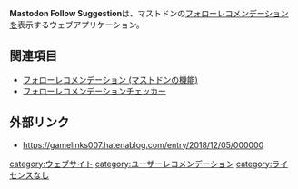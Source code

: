 {{Infobox software
| Name                = Mastodon Follow Suggestion
<!-- | Image               = [[ファイル:Amaroq.jpg|120px|Amaroq]] -->
| Developer           = [[SH|S.H.]]
| SourceCode          = https://github.com/S-H-GAMELINKS/MastodonFollowSuggestion
| Platform            = ウェブ
| ProgrammingLanguage = Ruby
| Launch              = 2018年12月
<!-- | Kifu                = [https://paypal.me/floofdog PayPal] -->
| License             = ソースコードが公開されているが、ライセンスが明記されていない
| Web                 = https://mastodon-follow-suggestion.herokuapp.com
<!-- | Download            = [https://itunes.apple.com/us/app/amaroq-for-mastodon/id1214116200 AppStore] -->
}}'''Mastodon Follow Suggestion'''は、マストドンの[[フォローレコメンデーション (マストドンの機能)|フォローレコメンデーション]]を表示するウェブアプリケーション。

==関連項目==
* [[フォローレコメンデーション (マストドンの機能)]]
* [[フォローレコメンデーションチェッカー]]

==外部リンク==
* https://gamelinks007.hatenablog.com/entry/2018/12/05/000000

{{DEFAULTSORT:mastodonfollowsuggestion}}
[[category:ウェブサイト]]
[[category:ユーザーレコメンデーション]]
[[category:ライセンスなし]]